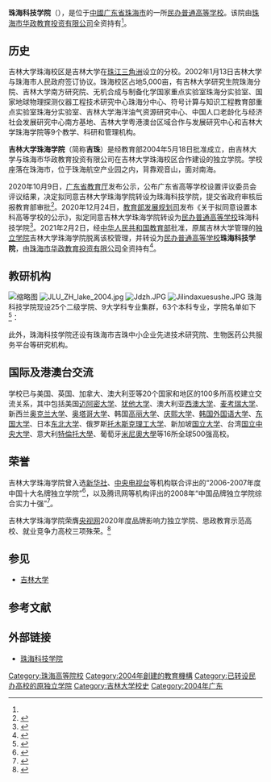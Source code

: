 {{Primarysources|time=2019-10-26}}
{{coord|22|02|58|N|113|23|49|E|display=title|type:edu}}
{{Not|北京理工大學珠海學院|珠海學院}}
{{University
|name            = 珠海科技学院
|外文名          = Zhuhai College of Science and Technology
|image           = [[File:Logo_of_Zhuhai_College_of_Science_and_Technology.png|200px]]
|motto           = 爱国勤奋 和谐创新
|established     = 2004年
|type            = [[民办大学|民办普通高等学校]]
|endowment       = 
|chairman_label = 理事长
|chairman = 廖立国
|书记    = 廖立国
|president       = [[刘鸣|刘鸣]]
|faculty         = 623
|staff           = 
|students        = 26824
|undergrad       = 26824
|postgrad        = 
|doctoral        = 
|city            = [[珠海市|珠海市]]
|state           = [[广东省|广东省]]
|country         = {{PRC}}
|campus          = 
|mascot          = 
|religion        = 
|所属法人    = [[珠海市华政教育投资有限公司|珠海市华政教育投资有限公司]]
|footnotes       = 
|website         = {{URL|http://www.jluzh.edu.cn/}}
|address         = {{CHN}}[[广东省|广东省]][[珠海市|珠海市]][[金湾区|金湾区]][[三灶镇|三灶镇]][[草堂湾|草堂湾]] 
|logo            = 
}}
'''珠海科技学院'''（{{lang-en|Zhuhai College of Science and Technology}}），是位于[[中國|中國]][[广东省|广东省]][[珠海市|珠海市]]的一所[[民办大学|民办普通高等学校]]。该院由[[珠海市华政教育投资有限公司|珠海市华政教育投资有限公司]]全资持有<ref name="报道0104A" />。

== 历史 ==
吉林大学珠海校区是吉林大学在[[珠江三角洲|珠江三角洲]]设立的分校。2002年1月13日吉林大学与珠海市人民政府签订协议。珠海校区占地5,000亩，有吉林大学研究生院珠海分院、吉林大学南方研究院、无机合成与制备化学国家重点实验室珠海分实验室、国家地球物理探测仪器工程技术研究中心珠海分中心、符号计算与知识工程教育部重点实验室珠海分实验室、吉林大学海洋油气资源研究中心、中国人口老龄化与经济社会发展研究中心南方基地、吉林大学粤港澳台区域合作与发展研究中心和吉林大学珠海学院等9个教学、科研和管理机构。

'''吉林大学珠海学院'''（简称'''吉珠'''）是经教育部2004年5月18日批准成立，由吉林大学与珠海市华政教育投资有限公司在吉林大学珠海校区合作建设的独立学院。学校座落在珠海市，位于珠海航空产业园之内，背靠观音山，面对南海。

2020年10月9日，[[广东省教育厅|广东省教育厅]]发布公示，公布广东省高等学校设置评议委员会评议结果，决定拟同意吉林大学珠海学院转设为珠海科技学院，提交省政府审核后报教育部审批<ref name="报道1009A">{{cite web |author1=规划处 |title=关于省高等学校设置评议委员会评议结果的公示 |url=http://edu.gd.gov.cn/zxzx/tzgg/content/post_3097456.html |website=广东省教育厅 |accessdate=2020-10-09 |location=广州 |language=zh-hans |archive-date=2020-10-29 |archive-url=https://web.archive.org/web/20201029194658/http://edu.gd.gov.cn/zxzx/tzgg/content/post_3097456.html |dead-url=no }}</ref>。2020年12月24日，[[教育部发展规划司|教育部发展规划司]]发布《关于拟同意设置本科高等学校的公示》，拟定同意吉林大学珠海学院转设为[[民办大学|民办普通高等学校]]珠海科技学院<ref name="报道P1">{{cite news |author1=教育部发展规划司 |title=关于拟同意设置本科高等学校的公示 |url=http://www.moe.gov.cn/jyb_xxgk/s5743/s5745/A03/202012/t20201224_507298.html |accessdate=2020-12-25 |page= |work=中华人民共和国教育部政府门户网站 |location=北京 |language=zh-hans |archive-date=2021-08-18 |archive-url=https://web.archive.org/web/20210818232131/http://www.moe.gov.cn/jyb_xxgk/s5743/s5745/A03/202012/t20201224_507298.html |dead-url=no }}</ref>。2021年2月2日，经[[中华人民共和国教育部|中华人民共和国教育部]]批准，原属吉林大学管理的[[独立学院|独立学院]]吉林大学珠海学院脱离该校管理，并转设为[[民办大学|民办普通高等学校]]'''珠海科技学院'''，由[[珠海市华政教育投资有限公司|珠海市华政教育投资有限公司]]全资持有<ref name="报道0104A">{{cite news |author1=教育部发展规划司 |title=教育部关于同意吉林大学珠海学院转设为珠海科技学院的函（教发函〔2021〕41号） |url=http://www.moe.gov.cn/srcsite/A03/s181/202102/t20210208_512974.html |accessdate=2021-02-09 |page= |work=中华人民共和国教育部政府门户网站 |location=北京 |language=zh-hans |archive-date=2021-02-14 |archive-url=https://web.archive.org/web/20210214124532/http://www.moe.gov.cn/srcsite/A03/s181/202102/t20210208_512974.html |dead-url=no }}</ref>。

== 教研机构 ==
[[File:吉林大学珠海学院校徽.jpg|缩略图]]
[[File:JLU_ZH_lake_2004.jpg|thumb]]
[[File:Jdzh.JPG|thumb]]
[[File:Jilindaxuesushe.JPG|thumb]]
珠海科技学院现设25个二级学院、9大学科专业集群，63个本科专业，学院名单如下<ref>{{Cite web|title=学校机构设置|url=https://www.jluzh.edu.cn/2019/0930/c57a145277/page.htm|access-date=2021-05-22|work=珠海科技学院|archive-date=2021-01-12|archive-url=https://web.archive.org/web/20210112080452/https://www.jluzh.edu.cn/2019/0930/c57a145277/page.htm|dead-url=no}}</ref>：
{{columns-list|2|
* 美术与设计学院
* 工商管理学院
* 电子信息工程学院
* 计算机学院
* 旅游学院
* 机械工程学院
* 文学院
* 公共管理学院
* 外国语学院
* 药学与食品科学学院
* 化工与新能源材料学院
* 建筑与城乡规划学院
* 金融与贸易学院
* 物流管理与工程学院
* 音乐舞蹈学院
* 健康学院
* 航空工程学院
* 公共外语教育学院
* 公共基础与应用统计学院
* 创新创业学院
* 马克思主义学院
* 体育科学学院
* 继续教育学院
* 阿里云大数据应用学院
* 机器人产业学院
}}

此外，珠海科技学院还设有珠海市吉珠中小企业先进技术研究院、生物医药公共服务平台等研究机构。

== 国际及港澳台交流 ==
学校已与美国、英国、加拿大、澳大利亚等20个国家和地区的100多所高校建立交流关系，其中包括美国[[迈阿密大学|迈阿密大学]]、[[犹他大学|犹他大学]]、澳大利亚[[西澳大学|西澳大学]]、[[麦考瑞大学|麦考瑞大学]]、新西兰[[奥克兰大学|奥克兰大学]]、[[奥塔哥大学|奥塔哥大学]]、韩国[[高丽大学|高丽大学]]、[[庆熙大学|庆熙大学]]、[[韩国外国语大学|韩国外国语大学]]、[[东国大学|东国大学]]、日本[[东北大学|东北大学]]、俄罗斯[[托木斯克理工大学|托木斯克理工大学]]、新加坡[[国立大学|国立大学]]、台湾[[國立中央大學|国立中央大学]]、意大利[[特倫托大學|特倫托大學]]、葡萄牙[[米尼奧大學|米尼奧大學]]等16所全球500强高校。

== 荣誉 ==
吉林大学珠海学院曾入选[[新华社|新华社]]、[[中国中央电视台|中央电视台]]等机构联合评出的“2006-2007年度中国十大名牌独立学院”<ref>{{cite web |url=http://sjjd.jlu.edu.cn/new_index/html/2007-05-22/show-1179813499.htm |title=珠海学院获“2006—2007年度大众满意中国十大名牌独立学院”殊荣 |publisher=吉林大学大学生文化素质教育中心 |date=2007年5月22日 |accessdate=2008年12月31日 |archive-date=2016年3月7日 |archive-url=https://web.archive.org/web/20160307135245/http://sjjd.jlu.edu.cn/new_index/html/2007-05-22/show-1179813499.htm |dead-url=yes }}</ref>，以及腾讯网等机构评出的2008年“中国品牌独立学院综合实力十强”<ref>{{cite web |url=http://edu.qq.com/zt/2008/2008hxzg/topic_html/bjdlxyzh.htm |title=中国品牌独立学院综合实力十强 |publisher=腾讯网 |date= |accessdate=2009年2月23日 |archive-date=2020年5月26日 |archive-url=https://web.archive.org/web/20200526082655/https://edu.qq.com/zt/2008/2008hxzg/topic_html/bjdlxyzh.htm |dead-url=no }}</ref>。

吉林大学珠海学院荣膺[[央视网|央视网]]2020年度品牌影响力独立学院、思政教育示范高校、就业竞争力高校三项殊荣。<ref>{{cite web |url=https://www.jluzh.edu.cn/2020/1214/c88a155883/page.htm |title=吉林大学珠海学院获“2020年度·品牌影响力独立学院”“2020年度·思政教育示范高校”“2020年度·就业竞争力高校”三项殊荣 |publisher=党委宣传部 |date=2020年12月14日 |access-date=2021年1月5日 |archive-date=2021年1月25日 |archive-url=https://web.archive.org/web/20210125070543/https://www.jluzh.edu.cn/2020/1214/c88a155883/page.htm |dead-url=no }}</ref>

== 参见 ==
* [[吉林大学|吉林大学]]

== 参考文献 ==
{{reflist|2}}

== 外部链接 ==
* [https://www.jluzh.edu.cn/ 珠海科技学院] {{Wayback|url=https://www.jluzh.edu.cn/ |date=20200202051618 }} 

{{广东高等院校|nocat}}
{{珠海市高等院校}}
{{独立学院}}

[[Category:珠海高等院校|Category:珠海高等院校]]
[[Category:2004年創建的教育機構|Category:2004年創建的教育機構]]
[[Category:已转设民办高校的原独立学院|Category:已转设民办高校的原独立学院]]
[[Category:吉林大学校史|Category:吉林大学校史]]
[[Category:2004年广东|Category:2004年广东]]